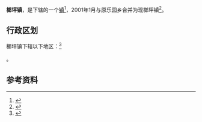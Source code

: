{{中国乡级行政区
|景观照片文件名 = 201908 Langping Town, Changyang.jpg
|景观照片描述 = 
|汉语拼音 = 
|其他语言 = 
|其他语言名称 = 
|旧称 = 
|地名出处 = 
|位置图文件名 = 
|位置图描述 = 
|自定义图片= 
|建置时间 = 
|政府驻地 = 
|毗邻 = 
|总面积 = 531.3平方公里
|总人口 = 
|总人口年份 = 
|户籍人口 = 
|户籍人口年份 = 
|常住人口 = 
|常住人口年份 = 
|人口密度 = 
|GDP = 
|GDP年份 = 
|邮政编码 = 
|电话区号 = 717
|官方网站 = 
|网站名称 = 
|42/05/28/107/000}}

'''榔坪镇'''，是{{PRC admin/fullname|42/05/28/107/000|3}}下辖的一个[[行政建制镇|镇]]<ref>{{PRC admin/ref sgc|{{PRC admin/parent|42/05/28/107/000}}}}</ref>，2001年1月与原乐园乡合并为现榔坪镇<ref>{{cite journal|author=田福生; 覃立胜; 覃素波|title=精准扶贫机遇下武陵山区民族山镇逆境突破路径探索——以长阳土家族自治县榔坪镇为例|journal=农村经济与科技|publisher=湖北省农业科学院|year=2017|issue=03|issn=1007-7103|pages=225-227}}</ref>。

== 行政区划 ==

榔坪镇下辖以下地区：<ref>{{PRC admin/ref sgc|42/05/28/107/000}}</ref>

{{PRC admin/children|42/05/28/107/000}}。

== 参考资料 ==

{{reflist}}

{{行政区划小作品}}
{{PRC admin/navcat|42/05/28/107/000}}